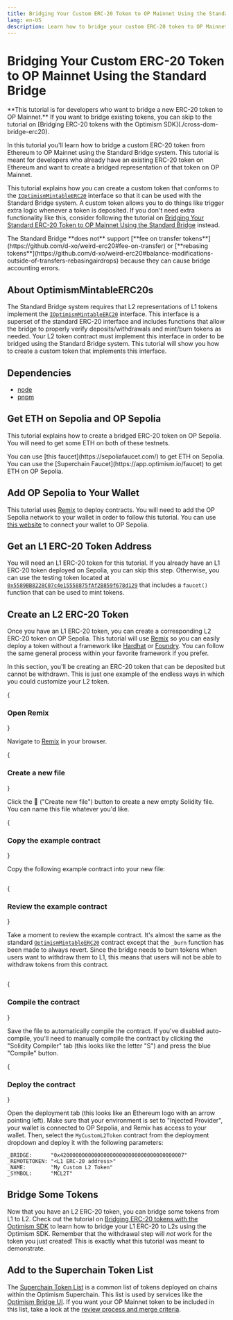 ```yaml
---
title: Bridging Your Custom ERC-20 Token to OP Mainnet Using the Standard Bridge
lang: en-US
description: Learn how to bridge your custom ERC-20 token to OP Mainnet using the standard bridge.
---
```



# Bridging Your Custom ERC-20 Token to OP Mainnet Using the Standard Bridge

<Callout type="info">
**This tutorial is for developers who want to bridge a new ERC-20 token to OP Mainnet.**
If you want to bridge existing tokens, you can skip to the tutorial on [Bridging ERC-20 tokens with the Optimism SDK](./cross-dom-bridge-erc20).
</Callout>

In this tutorial you'll learn how to bridge a custom ERC-20 token from Ethereum to OP Mainnet using the Standard Bridge system.
This tutorial is meant for developers who already have an existing ERC-20 token on Ethereum and want to create a bridged representation of that token on OP Mainnet.

This tutorial explains how you can create a custom token that conforms to the [`IOptimismMintableERC20`](https://github.com/ethereum-optimism/optimism/blob/v1.1.4/packages/contracts-bedrock/src/universal/IOptimismMintableERC20.sol) interface so that it can be used with the Standard Bridge system.
A custom token allows you to do things like trigger extra logic whenever a token is deposited.
If you don't need extra functionality like this, consider following the tutorial on [Bridging Your Standard ERC-20 Token to OP Mainnet Using the Standard Bridge](./standard-bridge-standard-token) instead.

<Callout type="error">
The Standard Bridge **does not** support [**fee on transfer tokens**](https://github.com/d-xo/weird-erc20#fee-on-transfer) or [**rebasing tokens**](https://github.com/d-xo/weird-erc20#balance-modifications-outside-of-transfers-rebasingairdrops) because they can cause bridge accounting errors.
</Callout>

## About OptimismMintableERC20s

The Standard Bridge system requires that L2 representations of L1 tokens implement the [`IOptimismMintableERC20`](https://github.com/ethereum-optimism/optimism/blob/v1.1.4/packages/contracts-bedrock/src/universal/IOptimismMintableERC20.sol) interface.
This interface is a superset of the standard ERC-20 interface and includes functions that allow the bridge to properly verify deposits/withdrawals and mint/burn tokens as needed.
Your L2 token contract must implement this interface in order to be bridged using the Standard Bridge system.
This tutorial will show you how to create a custom token that implements this interface.

## Dependencies

*   [node](https://nodejs.org/en/)
*   [pnpm](https://pnpm.io/installation)

## Get ETH on Sepolia and OP Sepolia

This tutorial explains how to create a bridged ERC-20 token on OP Sepolia.
You will need to get some ETH on both of these testnets.

<Callout type="info">
You can use [this faucet](https://sepoliafaucet.com/) to get ETH on Sepolia.
You can use the [Superchain Faucet](https://app.optimism.io/faucet) to get ETH on OP Sepolia.
</Callout>

## Add OP Sepolia to Your Wallet

This tutorial uses [Remix](https://remix.ethereum.org) to deploy contracts.
You will need to add the OP Sepolia network to your wallet in order to follow this tutorial.
You can use [this website](https://chainid.link?network=op-sepolia) to connect your wallet to OP Sepolia.

## Get an L1 ERC-20 Token Address

You will need an L1 ERC-20 token for this tutorial.
If you already have an L1 ERC-20 token deployed on Sepolia, you can skip this step.
Otherwise, you can use the testing token located at [`0x5589BB8228C07c4e15558875fAf2B859f678d129`](https://sepolia.etherscan.io/address/0x5589BB8228C07c4e15558875fAf2B859f678d129) that includes a `faucet()` function that can be used to mint tokens.

## Create an L2 ERC-20 Token

Once you have an L1 ERC-20 token, you can create a corresponding L2 ERC-20 token on OP Sepolia.
This tutorial will use [Remix](https://remix.ethereum.org) so you can easily deploy a token without a framework like [Hardhat](https://hardhat.org) or [Foundry](https://getfoundry.sh).
You can follow the same general process within your favorite framework if you prefer.

In this section, you'll be creating an ERC-20 token that can be deposited but cannot be withdrawn.
This is just one example of the endless ways in which you could customize your L2 token.

<Steps>

{<h3>Open Remix</h3>}

Navigate to [Remix](https://remix.ethereum.org) in your browser.

{<h3>Create a new file</h3>}

Click the 📄 ("Create new file") button to create a new empty Solidity file.
You can name this file whatever you'd like.

{<h3>Copy the example contract</h3>}

Copy the following example contract into your new file:

```solidity file=<rootDir>/public/tutorials/standard-bridge-custom-token.sol#L1-L97 hash=a0b97f33ab7bff9ceb8271b8fa4fd726
```

{<h3>Review the example contract</h3>}

Take a moment to review the example contract.
It's almost the same as the standard [`OptimismMintableERC20`](https://github.com/ethereum-optimism/optimism/blob/v1.1.4/packages/contracts-bedrock/src/universal/OptimismMintableERC20.sol) contract except that the `_burn` function has been made to always revert.
Since the bridge needs to burn tokens when users want to withdraw them to L1, this means that users will not be able to withdraw tokens from this contract.

```solidity file=<rootDir>/public/tutorials/standard-bridge-custom-token.sol#L85-L96 hash=7c8cdadf1bec4c76dafb5552d1a593fe
```

{<h3>Compile the contract</h3>}

Save the file to automatically compile the contract.
If you've disabled auto-compile, you'll need to manually compile the contract by clicking the "Solidity Compiler" tab (this looks like the letter "S") and press the blue "Compile" button.

{<h3>Deploy the contract</h3>}

Open the deployment tab (this looks like an Ethereum logo with an arrow pointing left).
Make sure that your environment is set to "Injected Provider", your wallet is connected to OP Sepolia, and Remix has access to your wallet.
Then, select the `MyCustomL2Token` contract from the deployment dropdown and deploy it with the following parameters:

```text
_BRIDGE:      "0x4200000000000000000000000000000000000007"
_REMOTETOKEN: "<L1 ERC-20 address>"
_NAME:        "My Custom L2 Token"
_SYMBOL:      "MCL2T"
```

</Steps>

## Bridge Some Tokens

Now that you have an L2 ERC-20 token, you can bridge some tokens from L1 to L2.
Check out the tutorial on [Bridging ERC-20 tokens with the Optimism SDK](./cross-dom-bridge-erc20) to learn how to bridge your L1 ERC-20 to L2s using the Optimism SDK.
Remember that the withdrawal step will *not* work for the token you just created!
This is exactly what this tutorial was meant to demonstrate.

## Add to the Superchain Token List

The [Superchain Token List](https://github.com/ethereum-optimism/ethereum-optimism.github.io#readme) is a common list of tokens deployed on chains within the Optimism Superchain.
This list is used by services like the [Optimism Bridge UI](https://app.optimism.io/bridge).
If you want your OP Mainnet token to be included in this list, take a look at the [review process and merge criteria](https://github.com/ethereum-optimism/ethereum-optimism.github.io#review-process-and-merge-criteria).
